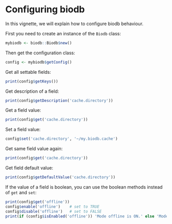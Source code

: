 <!--
%\VignetteEngine{knitr::rmarkdown}
%\VignetteIndexEntry{Configuring biodb}
-->

# Configuring biodb

In this vignette, we will explain how to configure biodb behaviour.

First you need to create an instance of the `Biodb` class:
```r
mybiodb <- biodb::Biodb$new()
```

Then get the configuration class:
```r
config <- mybiodb$getConfig()
```

Get all settable fields:
```r
print(config$getKeys())
```

Get description of a field:
```r
print(config$getDescription('cache.directory'))
```

Get a field value:
```r
print(config$get('cache.directory'))
```

Set a field value:
```r
config$set('cache.directory', '~/my.biodb.cache')
```

Get same field value again:
```r
print(config$get('cache.directory'))
```

Get field default value:
```r
print(config$getDefaultValue('cache.directory'))
```

If the value of a field is boolean, you can use the boolean methods instead of `get` and `set`:
```r
print(config$get('offline'))
config$enable('offline')    # set to TRUE
config$disable('offline')   # set to FALSE
print(if (config$isEnabled('offline')) 'Mode offline is ON.' else 'Mode offline is OFF.')
```
